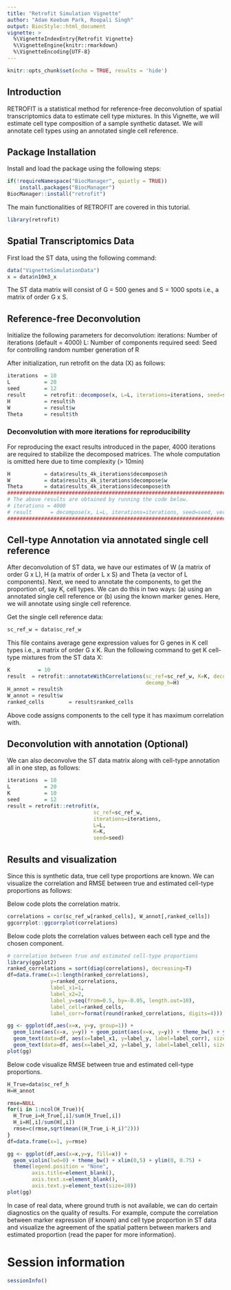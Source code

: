 ```yaml
---
title: "Retrofit Simulation Vignette"
author: "Adam Keebum Park, Roopali Singh"
output: BiocStyle::html_document
vignette: >
  %\VignetteIndexEntry{Retrofit Vignette}
  %\VignetteEngine{knitr::rmarkdown}
  %\VignetteEncoding{UTF-8}
---
```


```r
knitr::opts_chunk$set(echo = TRUE, results = 'hide')
```

## Introduction

RETROFIT is a statistical method for reference-free deconvolution of spatial transcriptomics data to estimate cell type mixtures. In this Vignette, we will estimate cell type composition of a sample synthetic dataset. We will annotate cell types using an annotated single cell reference.

## Package Installation

Install and load the package using the following steps:
```r
if(!requireNamespace("BiocManager", quietly = TRUE))
    install.packages("BiocManager")
BiocManager::install("retrofit")
```

The main functionalities of RETROFIT are covered in this tutorial.
```r
library(retrofit)
```

## Spatial Transcriptomics Data

First load the ST data, using the following command:
```r
data("VignetteSimulationData")
x = data$n10m3_x
```
The ST data matrix will consist of G = 500 genes and S = 1000 spots i.e., a matrix of order G x S.

## Reference-free Deconvolution

Initialize the following parameters for deconvolution:
iterations: Number of iterations (default = 4000)
L: Number of components required
seed: Seed for controlling random number generation of R

After initialization, run retrofit on the data (X) as follows:
```r
iterations  = 10
L           = 20
seed        = 12
result      = retrofit::decompose(x, L=L, iterations=iterations, seed=seed, verbose=TRUE)
H           = result$h
W           = result$w
Theta       = result$th
```

### Deconvolution with more iterations for reproducibility

For reproducing the exact results introduced in the paper, 
4000 iterations are required to stabilize the decomposed matrices.
The whole computation is omitted here due to time complexity (> 10min)
```r
H           = data$results_4k_iterations$decompose$h
W           = data$results_4k_iterations$decompose$w
Theta       = data$results_4k_iterations$decompose$th
################################################################################
# The above results are obtained by running the code below.
# iterations = 4000
# result      = decompose(x, L=L, iterations=iterations, seed=seed, verbose=TRUE)
################################################################################
```

## Cell-type Annotation via annotated single cell reference

After deconvolution of ST data, we have our estimates of W (a matrix of order G x L), H (a matrix of order L x S) and Theta (a vector of L components). 
Next, we need to annotate the components, to get the proportion of, say K, cell types. We can do this in two ways: (a) using an annotated single cell reference or (b) using the known marker genes. Here, we will annotate using single cell reference.

Get the single cell reference data:
```r
sc_ref_w = data$sc_ref_w
```

This file contains average gene expression values for G genes in K cell types i.e., a matrix of order G x K. Run the following command to get K cell-type mixtures from the ST data X:
```r
K         = 10
result  = retrofit::annotateWithCorrelations(sc_ref=sc_ref_w, K=K, decomp_w=W, 
                                             decomp_h=H)
H_annot = result$h
W_annot = result$w
ranked_cells        = result$ranked_cells
```
Above code assigns components to the cell type it has maximum correlation with.

## Deconvolution with annotation (Optional)

We can also deconvolve the ST data matrix along with cell-type annotation all in one step, as follows:
```r
iterations  = 10
L           = 20
K           = 10 
seed        = 12 
result = retrofit::retrofit(x, 
                            sc_ref=sc_ref_w,
                            iterations=iterations, 
                            L=L, 
                            K=K,
                            seed=seed)
```

## Results and visualization

Since this is synthetic data, true cell type proportions are known. We can visualize the correlation and RMSE between true and estimated cell-type proportions as follows:

Below code plots the correlation matrix.
```r
correlations = cor(sc_ref_w[ranked_cells], W_annot[,ranked_cells])
ggcorrplot::ggcorrplot(correlations)
```

Below code plots the correlation values between each cell type and the chosen component.
```r
# correlation between true and estimated cell-type proportions
library(ggplot2)
ranked_correlations = sort(diag(correlations), decreasing=T)
df=data.frame(x=1:length(ranked_correlations), 
              y=ranked_correlations, 
              label_x1=1, 
              label_x2=2, 
              label_y=seq(from=0.5, by=-0.05, length.out=10),
              label_cell=ranked_cells,
              label_corr=format(round(ranked_correlations, digits=4)))

gg <- ggplot(df,aes(x=x, y=y, group=1)) + 
  geom_line(aes(x=x, y=y)) + geom_point(aes(x=x, y=y)) + theme_bw() + ylim(0, 1.05) +
  geom_text(data=df, aes(x=label_x1, y=label_y, label=label_corr), size=4, hjust=0) +
  geom_text(data=df, aes(x=label_x2, y=label_y, label=label_cell), size=4, hjust=0)
plot(gg)
```

Below code visualize RMSE between true and estimated cell-type proportions.
```r
H_True=data$sc_ref_h
H=H_annot

rmse=NULL
for(i in 1:ncol(H_True)){
  H_True_i=H_True[,i]/sum(H_True[,i])
  H_i=H[,i]/sum(H[,i])
  rmse=c(rmse,sqrt(mean((H_True_i-H_i)^2)))
}
df=data.frame(x=1, y=rmse)

gg <- ggplot(df,aes(x=x,y=y, fill=x)) + 
  geom_violin(lwd=0) + theme_bw() + xlim(0,5) + ylim(0, 0.75) +
  theme(legend.position = "None",
        axis.title=element_blank(),
        axis.text.x=element_blank(),
        axis.text.y=element_text(size=10))
plot(gg)
```

In case of real data, where ground truth is not available, we can do certain diagnostics on the quality of results. For example, compute the correlation between marker expression (if known) and cell type proportion in ST data and visualize the agreement of the spatial pattern between markers and estimated proportion (read the paper for more information).

# Session information

```r
sessionInfo()
```
